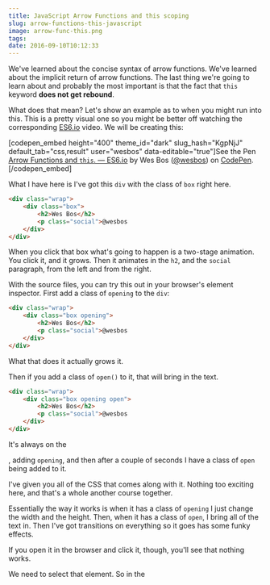 ```yaml
---
title: JavaScript Arrow Functions and this scoping
slug: arrow-functions-this-javascript
image: arrow-func-this.png
tags: 
date: 2016-09-10T10:12:33
---
```


We've learned about the concise syntax of arrow functions. We've learned about the implicit return of arrow functions. The last thing we're going to learn about and probably the most important is that the fact that <code>this</code> keyword <strong>does not get rebound</strong>.

What does that mean? Let's show an example as to when you might run into this. This is a pretty visual one so you might be better off watching the corresponding <a href="https://ES6.io">ES6.io</a> video. We will be creating this:

[codepen_embed height="400" theme_id="dark" slug_hash="KgpNjJ" default_tab="css,result" user="wesbos" data-editable="true"]See the Pen <a href='http://codepen.io/wesbos/pen/KgpNjJ/'>Arrow Functions and `this`. — ES6.io</a> by Wes Bos (<a href='http://codepen.io/wesbos'>@wesbos</a>) on <a href='http://codepen.io'>CodePen</a>.[/codepen_embed]

What I have here is I've got this <code>div</code> with the class of <code>box</code> right here.


```html
<div class="wrap">
    <div class="box">
        <h2>Wes Bos</h2>
        <p class="social">@wesbos
    </div>
</div>

```

When you click that box what's going to happen is a two-stage animation. You click it, and it grows. Then it animates in the <code>h2</code>, and the <code>social</code> paragraph, from the left and from the right.

With the source files, you can try this out in your browser's element inspector. First add a class of <code>opening</code> to the <code>div</code>:


```html
<div class="wrap">
    <div class="box opening">
        <h2>Wes Bos</h2>
        <p class="social">@wesbos
    </div>
</div>

```

What that does it actually grows it.

Then if you add a class of <code>open()</code> to it, that will bring in the text.


```html
<div class="wrap">
    <div class="box opening open">
        <h2>Wes Bos</h2>
        <p class="social">@wesbos
    </div>
</div>

```

It's always on the <code><div class="box"></code>, adding <code>opening</code>, and then after a couple of seconds I have a class of <code>open</code> being added to it.

I've given you all of the CSS that comes along with it. Nothing too exciting here, and that's a whole another course together.

Essentially the way it works is when it has a class of <code>opening</code> I just change the width and the height. Then, when it has a class of <code>open</code>, I bring all of the text in. Then I've got transitions on everything so it goes has some funky effects.

If you open it in the browser and click it, though, you'll see that nothing works.

We need to select that element. So in the <code><script></code> tags, we're going to use <code>const</code>, just because we won't want the reference to the box to change.


```js
const box = document.querySelector('.box');
console.log(box);

```

If you run that, you can see that the <code>box</code> is logged to the console.

Here we are going to type a regular function, and include a <code>console.log</code> so we can take a look at what's happening:


```js
const box = document.querySelector('.box');
box.addEventListener('click', function() {
    console.log(this);    
});

```

It logs <code>this</code> as the same as <code>box</code>. The way you can think about this is you look at what got called <code>addEventListener</code>, and you look at the thing to the left of it, <code>box</code>. What's <code>box</code>? That's the <code>div</code> with the class of <code>box</code> that we have.

That's good. But, if you swap this out with an arrow function here, watch what happens:


```js
const box = document.querySelector('.box');
box.addEventListener('click', () => {
    console.log(this);    
});

```

We get <code>Window</code>. Why do we get <code>Window</code> here?

That's because when you use an arrow function, the value of <code>this</code> is <strong>not rebound</strong> inside of that function. It is just inherited form whatever the parent scope is.

What's the parent scope of this? It's <code>Window</code>, as in the browser window.

If you use your console here and type <code>this</code>, you'll see that <code>this</code> is equal to <code>Window</code>, because it's not being bound to anything. It ends up by the window.

You don't just want to go willy-nilly using arrow functions everywhere, because it's just less to type. You need to know what the benefits and the drawbacks of them are. In this case I don't want an arrow function, because I need the keyword to reference the actual box that got clicked. That would be even more important if I had a whole bunch of them.

We can't use an arrow function there. I'm going to bring that back to regular function.


```js
const box = document.querySelector('.box');
box.addEventListener('click', function() {
    console.log(this);    
});

```

That's what we want. You generally want these functions for your top level ones. Then inside of that, we're going to replace <code>console.log</code> with:


```js
const box = document.querySelector('.box');
box.addEventListener('click', function() {
    this.classList.toggle('opening');    
});

```

Let's see how that works. The box should animate itself in and out, in and out. If it does that, good.

After maybe 500 milliseconds or so, I want to also toggle <code>open</code>, because that's the final stage. Remember, it's a two-stage animation here.

I think we'll use a timeout for that:


```js
const box = document.querySelector('.box');
box.addEventListener('click', function() {
    this.classList.toggle('opening');
    setTimeout(function() {
       this.classList.toggle('open'); 
    });
});

```

OK, so does that work? No.

Our console says <code>Uncaught type error cannot read property toggle of undefined</code>. That's weird. How do I debug that?

Let's take a look using <code>console.log</code> to help us out:


```js
const box = document.querySelector('.box');
box.addEventListener('click', function() {
    this.classList.toggle('opening');
    setTimeout(function() {
       console.log(this.classList);
       this.classList.toggle('open'); 
    });
});

```

If we run that, we see that <code>this.classList</code> comes back as <code>undefined</code>. It's nothing. Why is there no <code>classList</code> on the box?

Let's take another look, this time we'll just <code>console.log(this)</code> to get a little deeper:


```js
const box = document.querySelector('.box');
box.addEventListener('click', function() {
    this.classList.toggle('opening');
    setTimeout(function() {
       console.log(this);
       this.classList.toggle('open'); 
    });
});

```

We'll see that it's targeting <code>Window</code>. Why's that?

If <code>this</code> inside the <code>opening</code> toggle function here was equal to <code>box</code>, why the heck is it not equal to <code>box</code> for the open function?

That's because we've entered a new function, and <code>this</code> inside the function has <strong>not been bound</strong> to anything, which means that, if it's not bound to anything, it's going to be equal to the window. That's a pain in the ass.

A lot of people would solve this by adding a <code>self</code> variable and use it to trigger the class <code>open</code> like this:


```js
const box = document.querySelector('.box');
box.addEventListener('click', function() {
    var self = this;
    this.classList.toggle('opening');
    setTimeout(function() {
       console.log(this);
       self.classList.toggle('open'); 
    });
});

```

That's works, but not the greatest, because we have this weird or some of you like to say <code>var that = this;</code> and etc.

Fortunately, we don't need to do that anymore if I bring that back to this. What we need to do is just simply make it an arrow function:


```js
const box = document.querySelector('.box');
box.addEventListener('click', function() {
    this.classList.toggle('opening');
    setTimeout(() => {
       console.log(this);
       this.classList.toggle('open'); 
    });
});

```

Why? Because when you have an arrow function, <strong>it does not change the value</strong> of <code>this</code>. It inherits the value of this from the <strong>parent</strong>. We don't have to worry about the scope changing or anything like that.

We can just go ahead and keep working using this as if it was scoped to this actual function here, just great.


```js
const box = document.querySelector('.box');
box.addEventListener('click', function() {
    this.classList.toggle('opening');
    setTimeout(() => {
       console.log(this);
       this.classList.toggle('open'); 
    }, 500);
});

```

We should probably put 500 milliseconds in here.

So let's run that, and click it again and it closes. That's a little bit funky. I'm going to fix this to be a little bit nicer.

None of this has anything to do with arrow functions. If you're interested in seeing how I might figure this out, you can stay on with me.

The problem with this right here is that when you toggle an <code>open</code>, it adds a class of <code>opening</code>, then after 500 milliseconds it adds a class of <code>open</code>. When you close it down, you want it to be the opposite.

The way I would probably solve this is to first make two variables.


```js
const box = document.querySelector('.box');
box.addEventListener('click', function() {
    let first = 'opening';
    let second ='open';
    this.classList.toggle(first);
    setTimeout(() => {
       console.log(this);
       this.classList.toggle(second); 
    }, 500);
});

```

I'm just using variables so we still have this problem.

Let's add an <code>if</code> statement to switch our variables around. This is going to look forward into our destructuring exercise, but as little hot tip. If we want to switch two variables with ES6 you can simply put them in an array:


```js
const box = document.querySelector('.box');
box.addEventListener('click', function() {
    let first = 'opening';
    let second = 'open';

    if (this.classList.contains(first)) {
        [first, second] = [second, first];
    }
    this.classList.toggle(first);
    setTimeout(() => {
       console.log(this);
       this.classList.toggle(second); 
    }, 500);
});

```

Because we've switched the variables, we should be able to get this to animate in the correct way.

Check this out. Click it open, click it closed, and you have a fun little animation that we've made there.

The big takeaway here is that we can use an arrow function for things inside of a normal function and it's going to inherit the value of <code>this</code>.